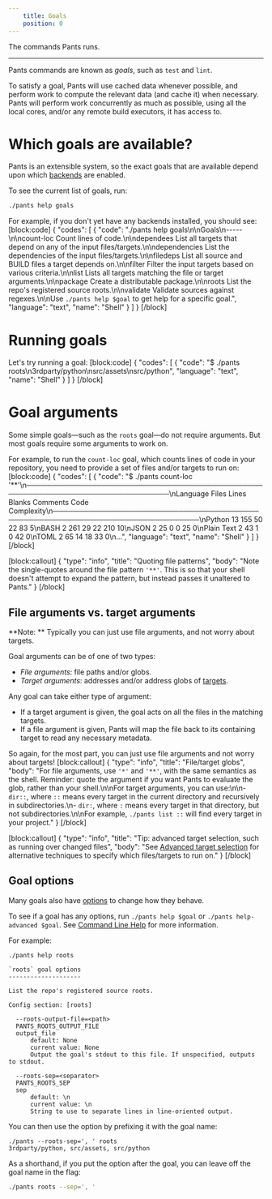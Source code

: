 ```yaml
---
    title: Goals
    position: 0
---
```


The commands Pants runs.

---

Pants commands are known as _goals_, such as `test` and `lint`.

To satisfy a goal, Pants will use cached data whenever possible, and perform work to compute the relevant data (and cache it) when necessary. Pants will perform work concurrently as much as possible, using all the local cores, and/or any remote build executors, it has access to.

# Which goals are available?

Pants is an extensible system, so the exact goals that are available depend upon which [backends](doc:enabling-backends)  are enabled.

To see the current list of goals, run:

```bash
./pants help goals
```

For example, if you don't yet have any backends installed, you should see:
[block:code]
{
  "codes": [
    {
      "code": "./pants help goals\n\nGoals\n-----\n\ncount-loc     Count lines of code.\n\ndependees     List all targets that depend on any of the input files/targets.\n\ndependencies  List the dependencies of the input files/targets.\n\nfiledeps      List all source and BUILD files a target depends on.\n\nfilter        Filter the input targets based on various criteria.\n\nlist          Lists all targets matching the file or target arguments.\n\npackage       Create a distributable package.\n\nroots         List the repo's registered source roots.\n\nvalidate      Validate sources against regexes.\n\nUse `./pants help $goal` to get help for a specific goal.",
      "language": "text",
      "name": "Shell"
    }
  ]
}
[/block]
# Running goals

Let's try running a goal:
[block:code]
{
  "codes": [
    {
      "code": "$ ./pants roots\n3rdparty/python\nsrc/assets\nsrc/python",
      "language": "text",
      "name": "Shell"
    }
  ]
}
[/block]

# Goal arguments

Some simple goals—such as the `roots` goal—do not require arguments. But most goals require some arguments to work on. 

For example, to run the `count-loc` goal, which counts lines of code in your repository, you need to provide a set of files and/or targets to run on:
[block:code]
{
  "codes": [
    {
      "code": "$ ./pants count-loc '**'\n───────────────────────────────────────────────────────────────────────────────\nLanguage                 Files     Lines   Blanks  Comments     Code Complexity\n───────────────────────────────────────────────────────────────────────────────\nPython                      13       155       50        22       83          5\nBASH                         2       261       29        22      210         10\nJSON                         2        25        0         0       25          0\nPlain Text                   2        43        1         0       42          0\nTOML                         2        65       14        18       33          0\n...",
      "language": "text",
      "name": "Shell"
    }
  ]
}
[/block]

[block:callout]
{
  "type": "info",
  "title": "Quoting file patterns",
  "body": "Note the single-quotes around the file pattern `'**'`. This is so that your shell doesn't attempt to expand the pattern, but instead passes it unaltered to Pants."
}
[/block]
## File arguments vs. target arguments

**Note: ** Typically you can just use file arguments, and not worry about targets.

Goal arguments can be of one of two types:

- *File arguments*: file paths and/or globs.
- *Target arguments*: addresses and/or address globs of [targets](doc:targets).

Any goal can take either type of argument: 

- If a target argument is given, the goal acts on all the files in the matching targets.
- If a file argument is given, Pants will map the file back to its containing target to read any necessary metadata. 

So again, for the most part, you can just use file arguments and not worry about targets!
[block:callout]
{
  "type": "info",
  "title": "File/target globs",
  "body": "For file arguments, use `'*'` and `'**'`, with the same semantics as the shell. Reminder: quote the argument if you want Pants to evaluate the glob, rather than your shell.\n\nFor target arguments, you can use:\n\n- `dir::`, where `::` means every target in the current directory and recursively in subdirectories.\n- `dir:`, where `:` means every target in that directory, but not subdirectories.\n\nFor example, `./pants list ::` will find every target in your project."
}
[/block]

[block:callout]
{
  "type": "info",
  "title": "Tip: advanced target selection, such as running over changed files",
  "body": "See [Advanced target selection](doc:advanced-target-selection) for alternative techniques to specify which files/targets to run on."
}
[/block]
## Goal options

Many goals also have [options](doc:options) to change how they behave. 

To see if a goal has any options, run `./pants help $goal` or `./pants help-advanced $goal`. See [Command Line Help](doc:getting-help) for more information.

For example:

```
./pants help roots

`roots` goal options
--------------------

List the repo's registered source roots.

Config section: [roots]

  --roots-output-file=<path>
  PANTS_ROOTS_OUTPUT_FILE
  output_file
      default: None
      current value: None
      Output the goal's stdout to this file. If unspecified, outputs to stdout.

  --roots-sep=<separator>
  PANTS_ROOTS_SEP
  sep
      default: \n
      current value: \n
      String to use to separate lines in line-oriented output.
```

You can then use the option by prefixing it with the goal name:

```
./pants --roots-sep=', ' roots
3rdparty/python, src/assets, src/python
```

As a shorthand, if you put the option after the goal, you can leave off the goal name in the flag:

```bash
./pants roots --sep=', '
```